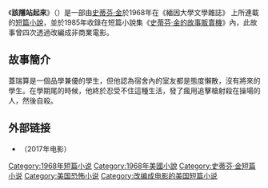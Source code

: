 {{多個問題|
{{expand|time=2015-03-28T04:49:33+00:00}}
{{Notability Unreferenced |time=2018-02-11T04:34:13+00:00}}
{{unreferenced|time=2015-03-28T04:49:33+00:00}}
}}
{{infobox Book | 
| name            = 
該隱站起來|  title_orig    = Cain Rose Up
|image =
|   image_caption =
| author        = [[史蒂芬·金|史蒂芬·金]]
| country         = {{USA}}
| language        = [[英文|英文]]
| series          = 
|  genre         = [[短篇小說|短篇小說]]
|   release_date  = 1968年
}}
《'''該隱站起來'''》（{{lang-en|''Cain Rose Up''}}）是一部由[[史蒂芬·金|史蒂芬·金]]於1968年在《緬因大學文學雜誌》 上所連載的[[短篇小說|短篇小說]]，並於1985年收錄在短篇小說集《[[史蒂芬·金的故事販賣機|史蒂芬·金的故事販賣機]]》內，此故事曾四次透過{{le|一元寶貝計劃|Dollar Baby}}改編成非商業電影。

==故事簡介==
蓋瑞算是一個品學兼優的學生，但他認為宿舍內的室友都是態度懶散，沒有將來的學生。在學期尾的時候，他終於忍受不住這種生活，發了瘋用追擊槍射殺在操場的人，然後自殺。

==外部链接==
*{{imdb title|tt6208762}}（2017年电影）

{{史蒂芬·金的故事販賣機}}
{{史蒂芬·金}}
{{小說小作品}}

[[Category:1968年短篇小说|Category:1968年短篇小说]]
[[Category:1968年美國小說|Category:1968年美國小說]]
[[Category:史蒂芬·金短篇小说|Category:史蒂芬·金短篇小说]]
[[Category:美国恐怖小说|Category:美国恐怖小说]]
[[Category:改编成电影的美国短篇小说|Category:改编成电影的美国短篇小说]]